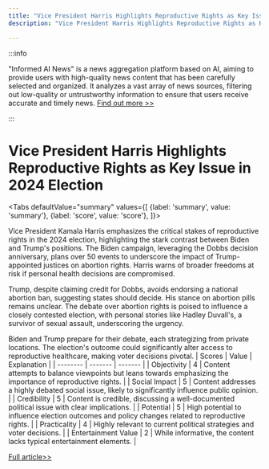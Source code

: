 ```yaml
---
title: "Vice President Harris Highlights Reproductive Rights as Key Issue in 2024 Election"
description: "Vice President Harris Highlights Reproductive Rights as Key Issue in 2024 Election"

---
```



:::info

"Informed AI News" is a news aggregation platform based on AI, aiming to provide users with high-quality news content that has been carefully selected and organized. It analyzes a vast array of news sources, filtering out low-quality or untrustworthy information to ensure that users receive accurate and timely news.  [Find out more >>](/)

:::

# Vice President Harris Highlights Reproductive Rights as Key Issue in 2024 Election


<Tabs
	defaultValue="summary"
	values={[
	{label: 'summary', value: 'summary'},
	{label: 'score', value: 'score'},
]}>
<TabItem value="summary">


Vice President Kamala Harris emphasizes the critical stakes of reproductive rights in the 2024 election, highlighting the stark contrast between Biden and Trump's positions. The Biden campaign, leveraging the Dobbs decision anniversary, plans over 50 events to underscore the impact of Trump-appointed justices on abortion rights. Harris warns of broader freedoms at risk if personal health decisions are compromised.

Trump, despite claiming credit for Dobbs, avoids endorsing a national abortion ban, suggesting states should decide. His stance on abortion pills remains unclear. The debate over abortion rights is poised to influence a closely contested election, with personal stories like Hadley Duvall's, a survivor of sexual assault, underscoring the urgency.

Biden and Trump prepare for their debate, each strategizing from private locations. The election's outcome could significantly alter access to reproductive healthcare, making voter decisions pivotal.
</TabItem>
<TabItem value="score">
	| Scores     | Value   | Explanation |
	| -------- | ------- | ------- |
	| Objectivity  | 4    | Content attempts to balance viewpoints but leans towards emphasizing the importance of reproductive rights.    |
	| Social Impact | 5     | Content addresses a highly debated social issue, likely to significantly influence public opinion.    |
	| Credibility    | 5    | Content is credible, discussing a well-documented political issue with clear implications.    |
	| Potential    | 5    | High potential to influence election outcomes and policy changes related to reproductive rights.    |
	| Practicality    | 4    | Highly relevant to current political strategies and voter decisions.    |
	| Entertainment Value    | 2    | While informative, the content lacks typical entertainment elements.    |
</TabItem>
</Tabs>

[Full article>>](https://apnews.com/article/harris-biden-trump-abortion-rights-debate-election-5ad83af956a401897552a8fdf3a0cacd)
